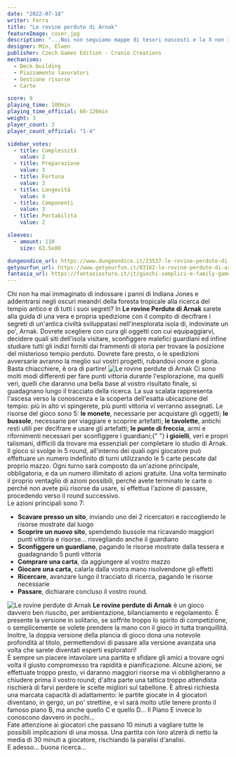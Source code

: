 ```yaml
---
date: "2022-07-18"
writer: Ferra
title: "Le rovine perdute di Arnak"
featureImage: cover.jpg
description: "...Noi non seguiamo mappe di tesori nascosti e la X non indica, mai, il punto dove scavare..."
designer: Mín, Elwen
publisher: Czech Games Edition - Cranio Creations
mechanisms:
  - Deck building
  - Piazzamento lavoratori
  - Gestione risorse
  - Carte

score: 9
playing_time: 100min
playing_time_official: 60-120min
weight: 3
player_count: 3
player_count_official: "1-4"

sidebar_votes:
  - title: Complessità
    value: 2
  - title: Preparazione
    value: 3
  - title: Fortuna
    value: 3
  - title: Longevità
    value: 4
  - title: Componenti
    value: 3
  - title: Portabilità
    value: 2

sleeves:
  - amount: 110
    size: 63.5x88

dungeondice_url: https://www.dungeondice.it/23537-le-rovine-perdute-di-arnak.html
getyourfun_url: https://www.getyourfun.it/03162-le-rovine-perdute-di-arnak-giochi-avventura.html
fantasia_url: https://fantasiastore.it/it/giochi-semplici-e-family-games/9966-le-rovine-perdute-di-arnak.html
---
```


<Setting>
  Chi non ha mai immaginato di indossare i panni di Indiana Jones e addentrarsi
  negli oscuri meandri della foresta tropicale alla ricerca del tempio antico e
  di tutti i suoi segreti? In <strong>Le rovine Perdute di Arnak</strong> sarete
  alla guida di una vera e propria spedizione con il compito di decifrare i
  segreti di un'antica civiltà sviluppatasi nell'inesplorata isola di,
  indovinate un po', Arnak. Dovrete scegliere con cura gli oggetti con cui
  equipaggiarvi, decidere quali siti dell'isola visitare, sconfiggere malefici
  guardiani ed infine studiare tutti gli indizi forniti dai frammenti di storia
  per trovare la posizione del misterioso tempio perduto. Dovrete fare presto, o
  le spedizioni avversarie avranno la meglio sui vostri progetti, rubandovi
  onore e gloria. Basta chiacchiere, è ora di partire!
</Setting>

<img src="./game1.jpg" alt="Le rovine perdute di Arnak" />

<Rules>
  Ci sono molti modi differenti per fare punti vittoria durante l'esplorazione,
  ma quelli veri, quelli che daranno una bella base al vostro risultato finale,
  si guadagnano lungo il tracciato della ricerca. La sua scalata rappresenta
  l'ascesa verso la conoscenza e la scoperta dell'esatta ubicazione del tempio:
  più in alto vi spingerete, più punti vittoria vi verranno assegnati. Le
  risorse del gioco sono 5: <strong>le monete</strong>, necessarie per
  acquistare gli oggetti; <strong>le bussole</strong>, necessarie per viaggiare
  e scoprire artefatti; <strong>le tavolette</strong>, antichi resti utili per
  decifrare e usare gli artefatti; <strong>le punte di freccia</strong>, armi e
  rifornimenti necessari per sconfiggere i guardiani;{" "}
  <strong>i gioielli</strong>, veri e propri talismani, difficili da trovare ma
  essenziali per completare lo studio di Arnak. <br />
  Il gioco si svolge in 5 round, all'interno dei quali ogni giocatore può effettuare
  un numero indefinito di turni utilizzando le 5 carte pescate dal proprio mazzo.
  Ogni turno sarà composto da un'azione principale, obbligatoria, e da un numero
  illimitato di azioni gratuite. Una volta terminato il proprio ventaglio di azioni
  possibili, perché avete terminato le carte o perché non avete più risorse da usare,
  si effettua l'azione di passare, procedendo verso il round successivo. <br />
  Le azioni principali sono 7:
  <ul>
    <li>
      <strong>Scavare presso un sito</strong>, inviando uno dei 2 ricercatori e
      raccogliendo le risorse mostrate dal luogo
    </li>
    <li>
      <strong>Scoprire un nuovo sito</strong>, spendendo bussole ma ricavando
      maggiori punti vittoria e risorse... risvegliando anche il guardiano
    </li>
    <li>
      <strong>Sconfiggere un guardiano</strong>, pagando le risorse mostrate
      dalla tessera e guadagnando 5 punti vittoria
    </li>
    <li>
      <strong>Comprare una carta</strong>, da aggiungere al vostro mazzo
    </li>
    <li>
      <strong>Giocare una carta</strong>, calarla dalla vostra mano risolvendone
      gli effetti
    </li>
    <li>
      <strong>Ricercare</strong>, avanzare lungo il tracciato di ricerca,
      pagando le risorse necessarie
    </li>
    <li>
      <strong>Passare</strong>, dichiarare concluso il vostro round.
    </li>
  </ul>
</Rules>

<img src="./game2.jpg" alt="Le rovine perdute di Arnak" />

<Feedback>
  <strong>Le rovine perdute di Arnak</strong> è un gioco davvero ben riuscito,
  per ambientazione, bilanciamento e regolamento. È presente la versione in
  solitario, se soffrite troppo lo spirito di competizione, o semplicemente se
  volete prendere la mano con il gioco in tutta tranquillità. Inoltre, la doppia
  versione della plancia di gioco dona una notevole profondità al titolo,
  permettendovi di passare alla versione avanzata una volta che sarete diventati
  esperti esploratori! <br />
  È sempre un piacere intavolare una partita e sfidare gli amici a trovare ogni volta
  il giusto compromesso tra rapidità e pianificazione. Alcune azioni, se effettuate
  troppo presto, vi daranno maggiori risorse ma vi obbligheranno a chiudere prima
  il vostro round; d'altra parte una tattica troppo attendista rischierà di farvi
  perdere le scelte migliori sul tabellone. È altresì richiesta una marcata capacità
  di adattamento: le partite giocate in 4 giocatori diventano, in gergo, un po' strettine,
  e vi sarà molto utile tenere pronto il famoso piano B, ma anche quello C e quello
  D... Il Piano E invece lo conoscono davvero in pochi... <br />
  Fate attenzione ai giocatori che passano 10 minuti a vagliare tutte le
  possibili implicazioni di una mossa. Una partita con loro alzerà di netto la
  media di 30 minuti a giocatore, rischiando la paralisi d'analisi. <br />E
  adesso... buona ricerca...
</Feedback>
